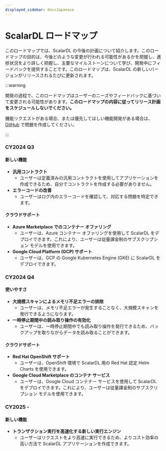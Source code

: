 ```yaml
---
displayed_sidebar: docsJapanese
---
```


# ScalarDL ロードマップ


<TranslationBanner />

このロードマップでは、ScalarDL の今後の計画について紹介します。このロードマップの目的は、今後どのような変更が行われる可能性があるかを把握し、進捗状況をより詳しく把握し、主要なマイルストーンについて学び、開発中にフィードバックを提供することです。このロードマップは、ScalarDL の新しいバージョンがリリースされるたびに更新されます。

:::warning

開発の過程で、このロードマップはユーザーのニーズやフィードバックに基づいて変更される可能性があります。**このロードマップの内容に従ってリリース計画をスケジュールしないでください。**

機能リクエストがある場合、または優先してほしい機能開発がある場合は、[GitHub](https://github.com/scalar-labs/scalardl/issues) で問題を作成してください。

:::

### CY2024 Q3

#### 新しい機能

- **汎用コントラクト**
  - ユーザーは定義済みの汎用コントラクトを使用してアプリケーションを作成できるため、自分でコントラクトを作成する必要がありません。
- **エラーコードの改善**
  - ユーザーはログ内のエラーコードを確認して、対応する問題を特定できます。

#### クラウドサポート

- **Azure Marketplace でのコンテナー オファリング**
  - ユーザーは、Azure コンテナー オファリングを使用して ScalarDL をデプロイできます。これにより、ユーザーは従量課金制のサブスクリプション モデルを使用できます。
- **Google Cloud Platform (GCP) サポート**
  - ユーザーは、GCP の Google Kubernetes Engine (GKE) に ScalarDL をデプロイできます。

### CY2024 Q4

#### 使いやすさ
- **大規模スキャンによるメモリ不足エラーの排除**
  - ユーザーは、メモリ不足エラーが発生することなく、大規模スキャンを発行できるようになります。
- **一時停止期間中の読み取り操作の有効化**
  - ユーザーは、一時停止期間中でも読み取り操作を発行できるため、バックアップを取りながらデータを読み取ることができます。

#### クラウドサポート

- **Red Hat OpenShift サポート**
  - ユーザーは、OpenShift 環境で ScalarDL 用の Red Hat 認定 Helm Charts を使用できます。
- **Google Cloud Marketplace のコンテナ サービス**
  - ユーザーは、Google Cloud コンテナー サービスを使用して ScalarDL をデプロイできます。これにより、ユーザーは従量課金制のサブスクリプション モデルを使用できます。

### CY2025 -

#### 新しい機能

- **トランザクション実行を高速化する新しい実行エンジン**
  - ユーザーはリクエストをより高速に実行できるため、よりコスト効率の高い方法で ScalarDL アプリケーションを作成できます。

